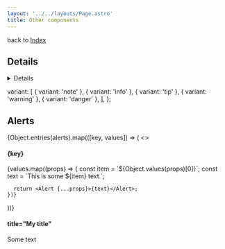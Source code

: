 ```yaml
---
layout: '../../layouts/Page.astro'
title: Other components
---
```




back to [Index](/design)

## Details

<Details title="This is the title">
These are the details.
</Details>

  variant: [
    { variant: 'note' },
    { variant: 'info' },
    { variant: 'tip' },
    { variant: 'warning' },
    { variant: 'danger' },
  ],
};

## Alerts

{Object.entries(alerts).map(([key, values]) => (
<>
  <h4>{key}</h4>
  <div>
    {values.map((props) => {
      const item = `${Object.values(props)[0]}`;
      const text = `This is some ${item} text.`;

      return <Alert {...props}>{text}</Alert>;
    })}
  </div>
</>
))}

#### title="My title"

<Alert title="My title">Some text</Alert>

